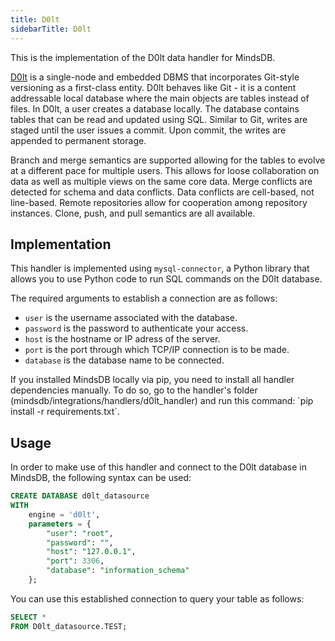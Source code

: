 ```yaml
---
title: D0lt
sidebarTitle: D0lt
---
```


This is the implementation of the D0lt data handler for MindsDB.

[D0lt](https://docs.dolthub.com/introduction/what-is-dolt) is a single-node and embedded DBMS that incorporates Git-style versioning as a first-class entity. D0lt behaves like Git - it is a content addressable local database where the main objects are tables instead of files. In D0lt, a user creates a database locally. The database contains tables that can be read and updated using SQL. Similar to Git, writes are staged until the user issues a commit. Upon commit, the writes are appended to permanent storage.

Branch and merge semantics are supported allowing for the tables to evolve at a different pace for multiple users. This allows for loose collaboration on data as well as multiple views on the same core data. Merge conflicts are detected for schema and data conflicts. Data conflicts are cell-based, not line-based. Remote repositories allow for cooperation among repository instances. Clone, push, and pull semantics are all available.

## Implementation

This handler is implemented using `mysql-connector`, a Python library that allows you to use Python code to run SQL commands on the D0lt database.

The required arguments to establish a connection are as follows:

* `user` is the username associated with the database.
* `password` is the password to authenticate your access.
* `host` is the hostname or IP adress of the server.
* `port` is the port through which TCP/IP connection is to be made.
* `database` is the database name to be connected.

<Tip>
  If you installed MindsDB locally via pip, you need to install all handler
  dependencies manually. To do so, go to the handler's folder
  (mindsdb/integrations/handlers/d0lt_handler) and run this command: `pip
  install -r requirements.txt`.
</Tip>

## Usage

In order to make use of this handler and connect to the D0lt database in MindsDB, the following syntax can be used:

```sql
CREATE DATABASE d0lt_datasource
WITH
    engine = 'd0lt',
    parameters = {
        "user": "root",
        "password": "",
        "host": "127.0.0.1",
        "port": 3306,
        "database": "information_schema"
    };
```

You can use this established connection to query your table as follows:

```sql
SELECT *
FROM D0lt_datasource.TEST;
```
